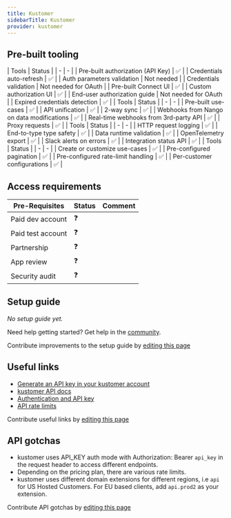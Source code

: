 ```yaml
---
title: Kustomer
sidebarTitle: Kustomer
provider: kustomer
---
```




<Overview />

## Pre-built tooling

<AccordionGroup>
<Accordion title="✅ Authorization">
| Tools | Status |
| - | - |
| Pre-built authorization (API Key) | ✅ |
| Credentials auto-refresh | ✅ |
| Auth parameters validation | Not needed |
| Credentials validation | Not needed for OAuth |
| Pre-built Connect UI | ✅ |
| Custom authorization UI | ✅ |
| End-user authorization guide | Not needed for OAuth |
| Expired credentials detection | ✅ |
</Accordion>
<Accordion title="✅ Read & write data">
| Tools | Status |
| - | - |
| Pre-built use-cases | ✅ |
| API unification | ✅ |
| 2-way sync | ✅ |
| Webhooks from Nango on data modifications | ✅ |
| Real-time webhooks from 3rd-party API | ✅ |
| Proxy requests | ✅ |
</Accordion>
<Accordion title="✅ Observability & data quality">
| Tools | Status |
| - | - |
| HTTP request logging | ✅ |
| End-to-type type safety | ✅ |
| Data runtime validation | ✅ |
| OpenTelemetry export | ✅ |
| Slack alerts on errors | ✅ |
| Integration status API | ✅ |
</Accordion>
<Accordion title="✅ Customization">
| Tools | Status |
| - | - |
| Create or customize use-cases | ✅ |
| Pre-configured pagination | ✅ |
| Pre-configured rate-limit handling | ✅ |
| Per-customer configurations | ✅ |
</Accordion>
</AccordionGroup>

<PreBuiltUseCases />

## Access requirements
| Pre-Requisites | Status | Comment|
| - | - | - |
| Paid dev account | ❓ |  |
| Paid test account | ❓ |  |
| Partnership | ❓ | |
| App review | ❓ |  |
| Security audit | ❓ | |


## Setup guide

_No setup guide yet._

<Tip>Need help getting started? Get help in the [community](https://nango.dev/slack).</Tip>

<Note>Contribute improvements to the setup guide by [editing this page](https://github.com/nangohq/nango/tree/master/docs-v2/integrations/all/kustomer.mdx)</Note>


## Useful links

-   [Generate an API key in your kustomer account](https://par-yumaai-regan.kustomerapp.com/app/settings/api_keys)
-   [kustomer API docs](https://developer.kustomer.com/)
-   [Authentication and API key](https://developer.kustomer.com/kustomer-api-docs/reference/authentication)
-   [API rate limits](https://developer.kustomer.com/kustomer-api-docs/reference/rate-limiting)

<Note>Contribute useful links by [editing this page](https://github.com/nangohq/nango/tree/master/docs-v2/integrations/all/kustomer.mdx)</Note>

## API gotchas

- kustomer uses API_KEY auth mode with Authorization: Bearer `api_key` in the request header to access different endpoints.
- Depending on the pricing plan, there are various rate limits.
- kustomer uses different domain extensions for different regions, i.e `api` for US Hosted Customers. For EU based clients, add `api.prod2` as your extension.

<Note>Contribute API gotchas by [editing this page](https://github.com/nangohq/nango/tree/master/docs-v2/integrations/all/kustomer.mdx)</Note>